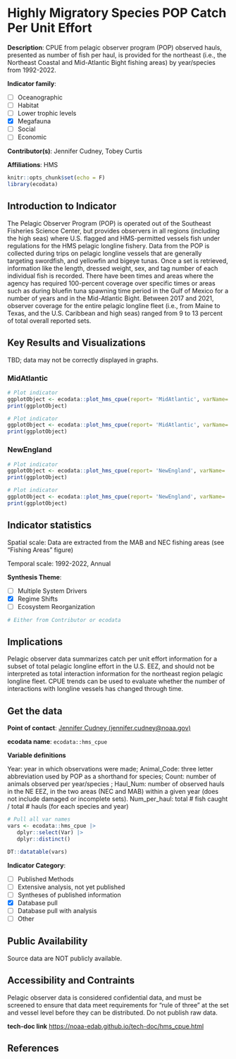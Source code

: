 # Highly Migratory Species POP Catch Per Unit Effort

**Description**: CPUE from pelagic observer program (POP) observed hauls, presented as number of fish per haul, is provided for the northeast (i.e., the Northeast Coastal and Mid-Atlantic Bight fishing areas) by year/species from 1992-2022.

**Indicator family**: 

- [ ] Oceanographic
- [ ] Habitat
- [ ] Lower trophic levels
- [X] Megafauna
- [ ] Social
- [ ] Economic

**Contributor(s)**: Jennifer Cudney, Tobey Curtis

**Affiliations**: HMS

```r
knitr::opts_chunk$set(echo = F)
library(ecodata)
```
## Introduction to Indicator
The Pelagic Observer Program (POP) is operated out of the Southeast Fisheries Science Center, but provides observers in all regions (including the high seas) where U.S. flagged and HMS-permitted vessels fish under regulations for the HMS pelagic longline fishery. Data from the POP is collected during trips on pelagic longline vessels that are generally targeting swordfish, and yellowfin and bigeye tunas. Once a set is retrieved, information like the length, dressed weight, sex, and tag number of each individual fish is recorded. There have been times and areas where the agency has required 100-percent coverage over specific times or areas such as during bluefin tuna spawning time period in the Gulf of Mexico for a number of years and in the Mid-Atlantic Bight. Between 2017 and 2021, observer coverage for the entire pelagic longline fleet (i.e., from Maine to Texas, and the U.S. Caribbean and high seas) ranged from 9 to 13 percent of total overall reported sets.

## Key Results and Visualizations
TBD; data may not be correctly displayed in graphs.

### MidAtlantic

```r
# Plot indicator
ggplotObject <- ecodata::plot_hms_cpue(report= 'MidAtlantic', varName= 'shark')
print(ggplotObject)
```

```r
# Plot indicator
ggplotObject <- ecodata::plot_hms_cpue(report= 'MidAtlantic', varName= 'tuna')
print(ggplotObject)
```

### NewEngland

```r
# Plot indicator
ggplotObject <- ecodata::plot_hms_cpue(report= 'NewEngland', varName= 'shark')
print(ggplotObject)
```

```r
# Plot indicator
ggplotObject <- ecodata::plot_hms_cpue(report= 'NewEngland', varName= 'tuna')
print(ggplotObject)
```


## Indicator statistics 
Spatial scale: Data are extracted from the MAB and NEC fishing areas (see "Fishing Areas" figure)

Temporal scale: 1992-2022, Annual

**Synthesis Theme**:

- [ ] Multiple System Drivers
- [X] Regime Shifts
- [ ] Ecosystem Reorganization

```r
# Either from Contributor or ecodata
```

## Implications
Pelagic observer data summarizes catch per unit effort information for a subset of total pelagic longline effort in the U.S. EEZ, and should not be interpreted as total interaction information for the northeast region pelagic longline fleet. CPUE trends can be used to evaluate whether the number of interactions with longline vessels has changed through time.

## Get the data

**Point of contact**: [Jennifer Cudney (jennifer.cudney@noaa.gov)](mailto:Jennifer Cudney (jennifer.cudney@noaa.gov)){.email}

**ecodata name**: `ecodata::hms_cpue`

**Variable definitions**

Year: year in which observations were made; Animal_Code: three letter abbreviation used by POP as a shorthand for species; Count: number of animals observed per year/species ; Haul_Num: number of observed hauls in the NE EEZ, in the two areas (NEC and MAB) within a given year (does not include damaged or incomplete sets). Num_per_haul: total # fish caught / total # hauls (for each species and year)

```r
# Pull all var names
vars <- ecodata::hms_cpue |>
   dplyr::select(Var) |>
   dplyr::distinct()

DT::datatable(vars)
```
**Indicator Category**:

- [ ] Published Methods
- [ ] Extensive analysis, not yet published
- [ ] Syntheses of published information
- [X] Database pull
- [ ] Database pull with analysis
- [ ] Other

## Public Availability

Source data are NOT publicly available.

## Accessibility and Contraints

Pelagic observer data is considered confidential data, and must be screened to ensure that data meet requirements for "rule of three" at the set and vessel level before they can be distributed. Do not publish raw data.

**tech-doc link**
<https://noaa-edab.github.io/tech-doc/hms_cpue.html>

## References

